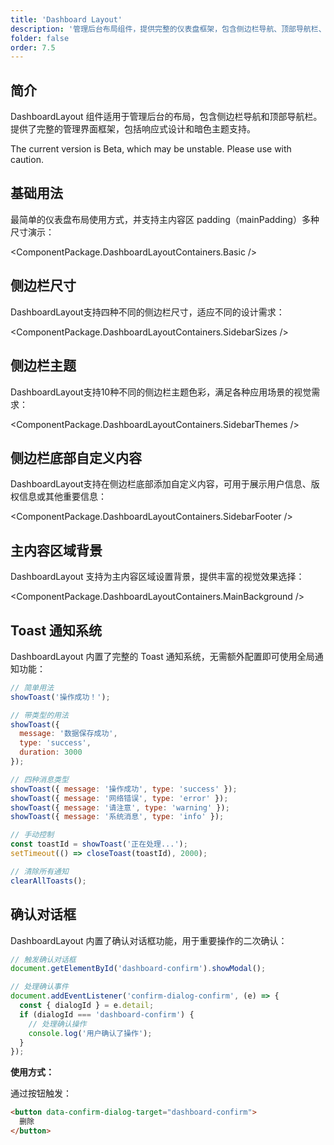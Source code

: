 ```yaml
---
title: 'Dashboard Layout'
description: '管理后台布局组件，提供完整的仪表盘框架，包含侧边栏导航、顶部导航栏、确认对话框和响应式设计'
folder: false
order: 7.5
---
```



## 简介

DashboardLayout 组件适用于管理后台的布局，包含侧边栏导航和顶部导航栏。提供了完整的管理界面框架，包括响应式设计和暗色主题支持。

<Alert type="warning" closable={false}>
  The current version is Beta, which may be unstable. Please use with caution.
</Alert>

## 基础用法

最简单的仪表盘布局使用方式，并支持主内容区 padding（mainPadding）多种尺寸演示：

<ComponentPackage.DashboardLayoutContainers.Basic />

## 侧边栏尺寸

DashboardLayout支持四种不同的侧边栏尺寸，适应不同的设计需求：

<ComponentPackage.DashboardLayoutContainers.SidebarSizes />

## 侧边栏主题

DashboardLayout支持10种不同的侧边栏主题色彩，满足各种应用场景的视觉需求：

<ComponentPackage.DashboardLayoutContainers.SidebarThemes />

## 侧边栏底部自定义内容

DashboardLayout支持在侧边栏底部添加自定义内容，可用于展示用户信息、版权信息或其他重要信息：

<ComponentPackage.DashboardLayoutContainers.SidebarFooter />

## 主内容区域背景

DashboardLayout 支持为主内容区域设置背景，提供丰富的视觉效果选择：

<ComponentPackage.DashboardLayoutContainers.MainBackground />

## Toast 通知系统

DashboardLayout 内置了完整的 Toast 通知系统，无需额外配置即可使用全局通知功能：

```javascript
// 简单用法
showToast('操作成功！');

// 带类型的用法
showToast({
  message: '数据保存成功',
  type: 'success',
  duration: 3000
});

// 四种消息类型
showToast({ message: '操作成功', type: 'success' });
showToast({ message: '网络错误', type: 'error' });
showToast({ message: '请注意', type: 'warning' });
showToast({ message: '系统消息', type: 'info' });

// 手动控制
const toastId = showToast('正在处理...');
setTimeout(() => closeToast(toastId), 2000);

// 清除所有通知
clearAllToasts();
```

## 确认对话框

DashboardLayout 内置了确认对话框功能，用于重要操作的二次确认：

```javascript
// 触发确认对话框
document.getElementById('dashboard-confirm').showModal();

// 处理确认事件
document.addEventListener('confirm-dialog-confirm', (e) => {
  const { dialogId } = e.detail;
  if (dialogId === 'dashboard-confirm') {
    // 处理确认操作
    console.log('用户确认了操作');
  }
});
```

**使用方式：**

通过按钮触发：
```html
<button data-confirm-dialog-target="dashboard-confirm">
  删除
</button>
```
